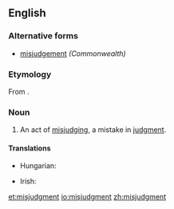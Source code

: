 ==English==

===Alternative forms===
* [[misjudgement]] ''(Commonwealth)''

===Etymology===
From {{prefix|mis|judgment|lang=en}}.

===Noun===
{{en-noun}}

# An act of [[misjudge|misjudging]], a mistake in [[judgment]].

====Translations====
{{trans-top}}
* Hungarian: {{t+|hu|balítélet}}
{{trans-mid}}
* Irish: {{t|ga|míbhreithiúnas|m}}
{{trans-bottom}}

[[et:misjudgment]]
[[io:misjudgment]]
[[zh:misjudgment]]
